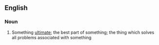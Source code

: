 ==English==

===Noun===
{{en-noun|-}}

# {{idiomatic}} Something [[ultimate]]; the best part of something; the thing which solves all problems associated with something
